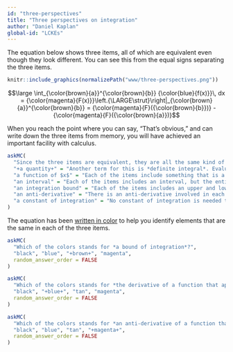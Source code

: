 ```yaml
---
id: "three-perspectives"
title: "Three perspectives on integration"
author: "Daniel Kaplan"
global-id: "LCKEs"
---
```


The equation below shows three items, all of which are equivalent even though they look different. You can see this from the equal signs separating the three items.

```r
knitr::include_graphics(normalizePath("www/three-perspectives.png"))
```



$$\large \int_{\color{brown}{a}}^{\color{brown}{b}} {\color{blue}{f(x)}}\, dx = {\color{magenta}{F(x)}}\left.{\LARGE\strut}\right|_{\color{brown}{a}}^{\color{brown}{b}} = {\color{magenta}{F}({\color{brown}{b}})} -{\color{magenta}{F}({\color{brown}{a}})}$$

When you reach the point where you can say, "That's obvious," and can write down the three items from memory, you will have achieved an important facility with calculus.

```r
askMC(
  "Since the three items are equivalent, they are all the same kind of \"thing.\" What kind of thing are they?",
  "+a quantity+" = "Another term for this is *definite integral*. Evaluating an anti-derivative at two values of $x$ and subtracting one from the other gives a number. (Remember, in our notation, $a$ and $b$ stand for numerical constants, unless we specifically say otherwise.)",
  "a function of $x$" = "Each of the items include something that is a function of $x$, but the entire item is not itself a function of $x$.",
  "an interval" = "Each of the items includes an interval, but the entire item is not one.",
  "an integration bound" = "Each of the items includes an upper and lower bound of integration, but the entire item is not one.",
  "an anti-derivative" = "There is an anti-derivative involved in each item, but the entire item is not one.",
  "a constant of integration" = "No constant of integration is needed to express any of the items" 
)
```

The equation has been [written in color](https://betterexplained.com/articles/colorized-math-equations/) to help you identify elements that are the same in each of the three items. 

```r
askMC(
  "Which of the colors stands for *a bound of integration*?",
  "black", "blue", "+brown+", "magenta",
  random_answer_order = FALSE
)
```

```r
askMC(
  "Which of the colors stands for *the derivative of a function that appears elsewhere in the equation*?",
  "black", "+blue+", "tan", "magenta",
  random_answer_order = FALSE
)
```

```r
askMC(
  "Which of the colors stands for *an anti-derivative of a function that appears elsewhere in the equation*?",
  "black", "blue", "tan", "+magenta+",
  random_answer_order = FALSE
)
```
